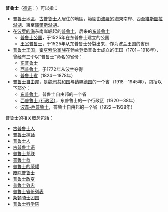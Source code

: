 '''普鲁士'''（[[德语|德语]]：{{lang|de|Preußen}}）可以指：

* [[普鲁士_(地区)|普魯士地區]]，[[古普鲁士人|古普鲁士人]]居住的地區，範圍由[[波羅的海|波羅的海]]東南岸、西至[[維斯圖拉潟湖|維斯圖拉潟湖]]、東至[[庫爾斯潟湖|庫爾斯潟湖]]。
* 在[[波罗的海|波罗的海]]东南岸崛起的[[普鲁士|普鲁士]]，后来的[[东普鲁士|东普鲁士]]
** [[普鲁士公国|普鲁士公国]]，于1525年在东普鲁士建立的公国
** [[王室普鲁士|王室普鲁士]]，于1525年从东普鲁士分裂出来，作为波兰王国的省份
* [[普鲁士王国|普鲁士王国]]，[[霍亨索伦家族|霍亨索伦家族]]在勃兰登堡普鲁士成立的王国（1701－1918年），曾经有三个以“普鲁士”命名的省份：
** [[东普鲁士|东普鲁士]]
** [[西普鲁士|西普鲁士]]，于1772年从波兰夺得
** [[普鲁士省|普鲁士省]]（1824－1878年）
* [[普鲁士自由邦|普鲁士自由邦]]，是[[魏玛共和国|魏玛共和国]]与[[纳粹德国|纳粹德国]]的一个省（1918－1945年），包括以下部分：
** [[东普鲁士|东普鲁士]]，普鲁士自由邦的一个省
** [[西普鲁士|西普鲁士 (行政区)]]，东普鲁士的一个行政区（1920－38年）
** [[波森-西普鲁士|波森-西普鲁士]]，普鲁士自由邦的一个省（1922－1938年）

普鲁士的相关概念包括：
* [[古普鲁士人|古普鲁士人]]
* [[普魯士神話|普魯士神話]]
* [[普鲁士人|普鲁士人]]
* [[古普鲁士语|古普鲁士语]]
* [[普鲁士邦联|普鲁士邦联]]
* [[普鲁士蓝|普鲁士蓝]]
* [[普鲁士的荣耀|普鲁士的荣耀]]
* [[废除普鲁士|废除普鲁士]]
* [[普鲁士政变|普鲁士政变]]
* [[普鲁士效忠|普鲁士效忠]]
* [[普鲁士省份列表|普鲁士省份列表]]
* [[条顿骑士团国|条顿骑士团国]]
* [[普鲁士科学院|普鲁士科学院]] 
{{disambig|P|Cat=三字译名消歧义}}